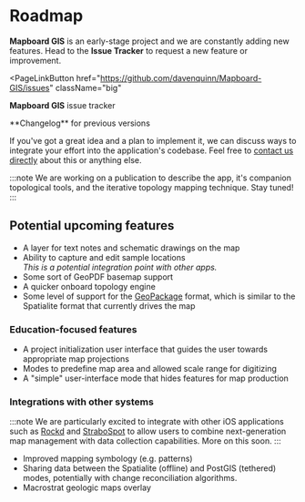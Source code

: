 
# Roadmap

**Mapboard GIS** is an early-stage project and we are constantly adding new features.
Head to the **Issue Tracker** to request a
new feature or improvement.

<PageLinkButton
  href="https://github.com/davenquinn/Mapboard-GIS/issues"
  className="big"
>
  **Mapboard GIS** issue tracker
</PageLinkButton>

<PageLinkButton href="/about/changelog" className="big">
  **Changelog** for previous versions
</PageLinkButton>

If you've got a great idea and a plan to implement it,
we can discuss ways to integrate your effort into the application's codebase.
Feel free to [contact us directly](mailto:dev@davenquinn.com) about this or anything else.

:::note
We are working on a publication to describe the app, it's companion topological tools,
and the iterative topology mapping technique. Stay tuned!
:::

## Potential upcoming features

- A layer for text notes and schematic drawings on the map
- Ability to capture and edit sample locations  
  _This is a potential integration point with other apps._
- Some sort of GeoPDF basemap support
- A quicker onboard topology engine
- Some level of support for the [GeoPackage](https://www.geopackage.org/) format,
  which is similar to the Spatialite format that currently drives the map

### Education-focused features

- A project initialization user interface that guides
  the user towards appropriate map projections
- Modes to predefine map area and allowed scale range for digitizing
- A "simple" user-interface mode that hides features for map production

### Integrations with other systems

:::note
We are particularly excited to integrate with other iOS applications
such as [Rockd](https://rockd.org) and [StraboSpot](https://www.strabospot.org)
to allow users to combine next-generation map management with data
collection capabilities. More on this soon.
:::

- Improved mapping symbology (e.g. patterns)
- Sharing data between the Spatialite (offline) and PostGIS (tethered) modes,
  potentially with change reconciliation algorithms.
- Macrostrat geologic maps overlay

